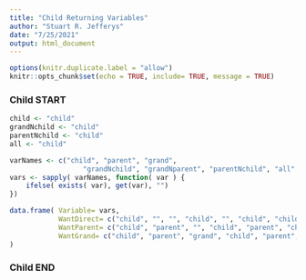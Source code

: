 ```yaml
---
title: "Child Returning Variables"
author: "Stuart R. Jefferys"
date: "7/25/2021"
output: html_document
---
```


```r
options(knitr.duplicate.label = "allow")
knitr::opts_chunk$set(echo = TRUE, include= TRUE, message = TRUE)
```

### Child START


```r
child <- "child"
grandNchild <- "child"
parentNchild <- "child"
all <- "child"

varNames <- c("child", "parent", "grand",
                  "grandNchild", "grandNparent", "parentNchild", "all" )
vars <- sapply( varNames, function( var ) {
    ifelse( exists( var), get(var), "")
})

data.frame( Variable= vars,
            WantDirect= c("child", "", "", "child", "", "child", "child" ),
            WantParent= c("child", "parent", "", "child", "parent", "child", "child" ),
            WantGrand= c("child", "parent", "grand", "child", "parent", "child", "child" )
)
```

### Child END
